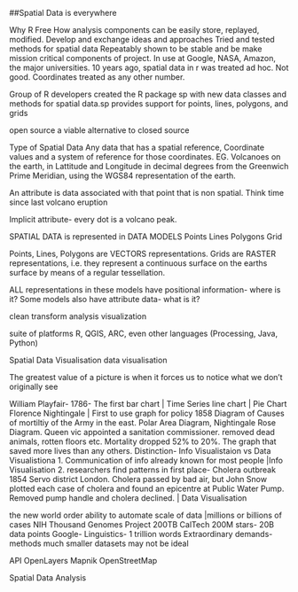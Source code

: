 ##Spatial Data is everywhere

Why R
Free
How analysis components can be easily store, replayed, modified.
Develop and exchange ideas and approaches
Tried and tested methods for spatial data
Repeatably shown to be stable and be make mission critical components of project. In use at Google, NASA, Amazon, the major universities.
10 years ago, spatial data in r was treated ad hoc. Not good. Coordinates treated as any other number.

Group of R developers created the R package sp with new data classes and methods for spatial data.sp provides support for points, lines, polygons, and grids

open source a viable alternative to closed source

Type of Spatial Data Any data that has a spatial reference, Coordinate values and a system of reference for those coordinates. EG. Volcanoes on the earth, in Lattitude and Longitude in decimal degrees from the Greenwich Prime Meridian, using the WGS84 representation of the earth.

An attribute is data associated with that point that is non spatial. Think time since last volcano eruption

Implicit attribute- every dot is a volcano peak.

SPATIAL DATA is represented in DATA MODELS Points Lines Polygons Grid

Points, Lines, Polygons are VECTORS representations. Grids are RASTER representations, i.e. they represent a continuous surface on the earths surface by means of a regular tessellation.

ALL representations in these models have positional information- where is it? Some models also have attribute data- what is it?

clean transform analysis visualization

suite of platforms R, QGIS, ARC, even other languages (Processing, Java, Python)

Spatial Data Visualisation data visualisation

The greatest value of a picture is when it forces us to notice what we don’t originally see

William Playfair- 1786- The first bar chart | Time Series line chart | Pie Chart Florence Nightingale | First to use graph for policy 1858 Diagram of Causes of mortiltiy of the Army in the east. Polar Area Diagram, Nightingale Rose Diagram. Queen vic appointed a sanitation commissioner. removed dead animals, rotten floors etc. Mortality dropped 52% to 20%. The graph that saved more lives than any others. Distinction- Info Visualistaion vs Data Visualistiona 1. Communication of info already known for most people |Info Visualisation 2. researchers find patterns in first place- Cholera outbreak 1854 Servo district London. Cholera passed by bad air, but John Snow plotted each case of cholera and found an epicentre at Public Water Pump. Removed pump handle and cholera declined. | Data Visualisation

the new world order ability to automate scale of data |millions or billions of cases NIH Thousand Genomes Project 200TB CalTech 200M stars- 20B data points Google- Linguistics- 1 trillion words Extraordinary demands- methods much smaller datasets may not be ideal

API OpenLayers Mapnik OpenStreetMap

Spatial Data Analysis
